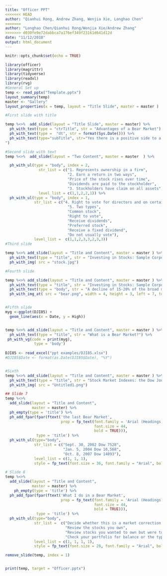```yaml
---
title: "Officer PPT"
<<<<<<< HEAD
author: "Qianhui Rong, Andrew Zhang, Wenjia Xie, Longhao Chen"
=======
author: "Longhao Chen/Qianhui Rong/Wenjia Xie/Andrew Zhang"
>>>>>>> d030fe9e72dabbca7a176ef349f23161d641d12d
date: "11/12/2018"
output: html_document
---
```


```r
knitr::opts_chunk$set(echo = TRUE)
```

```r
library(officer)
library(magrittr)
library(tidyverse)
library(readxl)
library(rvg)
#General Set up
temp <- read_pptx("Template.pptx") 
layout_summary(temp)
master <- "Gallery"
layout_properties(x = temp, layout = "Title Slide", master = master )

#First slide with title

temp %<>%  add_slide(layout = "Title Slide", master = master) %>% 
  ph_with_text(type = "ctrTitle", str = "Advantages of a Bear Market") %>% 
  ph_with_text(type =  "dt", str = format(Sys.Date())) %>% 
  ph_with_text(type="subTitle", str="Yes there is a positive side to a Bear Market!
")

#Second slide with text
temp %<>%  add_slide(layout = "Two Content", master = master  ) %>% 

  ph_with_ul(type = "body", index = 2, 
               str_list = c("1. Represents ownership in a firm", 
                            "2. Earn a return in two ways", 
                            "Price of the stock rises over time",
                            "Dividends are paid to the stockholder", 
                            "3. Stockholders have claim on all assets"),
               level_list = c(1,1,2,2,1)) %>% 
  ph_with_ul(type = "body", index = 1, 
             str_list = c("4. Right to vote for directors and on certain issues",
                            "5. Two types",
                            "Common stock",
                            "Right to vote",
                            "Receive dividends",
                            "Preferred stock",
                            "Receive a fixed dividend",
                            "Do not usually vote"),
             level_list =  c(1,1,2,3,3,2,3,3))
#Third slide

temp %<>% add_slide(layout = "Title and Content", master = master ) %>% 
  ph_with_text(type = "title", str = "Investing in Stocks: Sample Corporate Stock Certificate") %>% 
  ph_with_img( src = "stock.jpg")

#Fourth slide

temp %<>% add_slide(layout = "Title and Content", master = master ) %>% 
  ph_with_text(type = "title", str = "Investing in Stocks: Sample Corporate Stock Certificate") %>% 
  ph_with_text(type = "body", str = "A decline of 15-20% of the broad market coupled with pessimistic sentiment underlying the stock market.")%>%
  ph_with_img_at( src = "bear.png", width = 4, height = 3, left = 7, top = 3.5)


#Fifth slide
myg <-ggplot(DJI85) +
  geom_line(aes(x = Date, y = High))


temp %<>% add_slide(layout = "Title and Content", master = master ) %>% 
  ph_with_text(type = "title", str = "What is a Bear Market?") %>% 
 ph_with_vg(code = print(myg), 
             type = 'body')
 
DJI85 <- read_excel("ppt examples/DJI85.xlsx")
#DJI85$Date <- format(as.Date(DJI85$Date), "%Y")


#Sixth 
temp %<>% add_slide(layout = "Title and Content", master = master ) %>% 
  ph_with_text(type = "title", str = "Stock Market Indexes: the Dow Jones Industrial Average") %>% 
  ph_with_img( src = "Untitled1.png")

## Slide 7
temp %<>% 
  add_slide(layout = "Title and Content",
            master = master) %>% 
  ph_empty(type = 'title') %>%
  ph_add_fpar(fpar(ftext('the last Bear Market',
                         prop = fp_text(font.family = 'Arial (Headings)', 
                                        font.size = 44,
                                        bold = TRUE))), 
              type = 'title') %>%
  ph_with_ul(type="body", 
             str_list = c("Sept. 30, 2002 Dow 7528", 
                          "Jan. 5, 2004 Dow 10,568", 
                          "Oct. 8, 2007 Dow 14093"), 
             level_list = c(1, 1, 1), 
             style = fp_text(font.size = 36, font.family = "Arial", bold = TRUE)) 

# Slide 8
temp %<>% 
  add_slide(layout = "Title and Content",
            master = master) %>% 
    ph_empty(type = 'title') %>%
  ph_add_fpar(fpar(ftext('What I do in a Bear Market',
                         prop = fp_text(font.family = 'Arial (Headings)', 
                                        font.size = 44,
                                        bold = TRUE))), 
              type = 'title') %>%
  ph_with_ul(type="body", 
             str_list =  c("Decide whether this is a market correction or the start of something more", 
                           "Review the stocks you own",
                           "Review stocks you wanted to own but were too expensive at time of research", 
                           "Check your portfolio for balance or the type of stocks you own"),
             level_list = c(1, 1, 1, 1),
             style = fp_text(font.size = 28, font.family = "Arial", bold = TRUE))

remove_slide(temp, index = 1)


print(temp, target = "Officer.pptx") 
```


